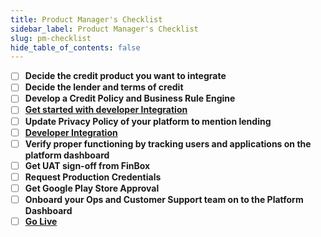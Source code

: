 ```yaml
---
title: Product Manager's Checklist
sidebar_label: Product Manager's Checklist
slug: pm-checklist
hide_table_of_contents: false
---
```



* [ ] **Decide the credit product you want to integrate**
* [ ] **Decide the lender and terms of credit**
* [ ] **Develop a Credit Policy and Business Rule Engine**
* [ ] [**Get started with developer Integration**](/product/get-started)
* [ ] **Update Privacy Policy of your platform to mention lending**
* [ ] [**Developer Integration**](/embedded-finance)
* [ ] **Verify proper functioning by tracking users and applications on the platform dashboard**
* [ ] **Get UAT sign-off from FinBox**
* [ ] **Request Production Credentials**
* [ ] **Get Google Play Store Approval**
* [ ] **Onboard your Ops and Customer Support team on to the Platform Dashboard**
* [ ] [**Go Live**](/product/go-live)
